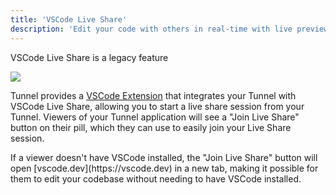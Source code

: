 ```yaml
---
title: 'VSCode Live Share'
description: 'Edit your code with others in real-time with live previews of your application'
---
```


<Info>VSCode Live Share is a legacy feature</Info>

<Frame>
  <img src="/assets/screenshots/features/collaboration/vscode-live-share.gif" />
</Frame>

Tunnel provides a [VSCode Extension](https://marketplace.visualstudio.com/items?itemName=tunnel.tunnel) that integrates your Tunnel with VSCode Live Share, allowing you to start a live share session from your Tunnel. Viewers of your Tunnel application will see a "Join Live Share" button on their pill, which they can use to easily join your Live Share session.

<Info>
If a viewer doesn't have VSCode installed, the "Join Live Share" button will open [vscode.dev](https://vscode.dev) in a new tab, making it possible for them to edit your codebase without needing to have VSCode installed.
</Info>
